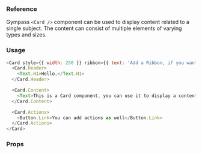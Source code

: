 ### Reference

Gympass `<Card />` component can be used to display content related to a single subject.
The content can consist of multiple elements of varying types and sizes.

### Usage

```javascript type=expo
<Card style={{ width: 250 }} ribbon={{ text: 'Add a Ribbon, if you want' }}>
  <Card.Header>
    <Text.H1>Hello,</Text.H1>
  </Card.Header>

  <Card.Content>
    <Text>This is a Card component, you can use it to display a content.</Text>
  </Card.Content>

  <Card.Actions>
    <Button.Link>You can add actions as well</Button.Link>
  </Card.Actions>
</Card>
```

### Props

<PropsTable component="Card" platform="native" />

